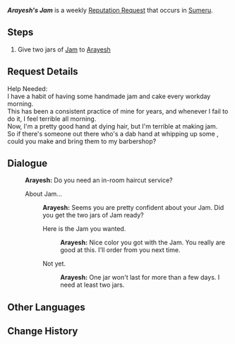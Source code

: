 {{Quest Infobox
|id            = 73662
|image         = Arayesh Icon.png
|type          = World
|group         = Request
|summary       = 
|startLocation = [[Port Ormos]], [[Sumeru]]
|region        = Sumeru
|area          = Ardravi Valley
|subarea       = Port Ormos
|characters    = Arayesh; Traveler
|rep           = Sumeru
|mora          = 20,000
}}
'''''Arayesh's Jam''''' is a weekly [[Reputation Request]] that occurs in [[Sumeru]].

==Steps==
# Give two jars of [[Jam]] to [[Arayesh]]

==Request Details==
Help Needed:<br />I have a habit of having some handmade jam and cake every workday morning.<br />
This has been a consistent practice of mine for years, and whenever I fail to do it, I feel terrible all morning.<br />
Now, I'm a pretty good hand at dying hair, but I'm terrible at making jam.<br />
So if there's someone out there who's a dab hand at whipping up some {{Color|buzzword|Jam}}, could you make {{Color|buzzword|2 jars}} and bring them to my barbershop?

==Dialogue==
{{Quest Description|Arayesh from Port Ormos needs two jars of Jam.}}
{{Dialogue start}}
:'''Arayesh:''' Do you need an in-room haircut service?
:{{DIcon|Quest}} About Jam...
::'''Arayesh:''' Seems you are pretty confident about your Jam. Did you get the two jars of Jam ready?
::{{DIcon|Quest}} Here is the Jam you wanted.
:::'''Arayesh:''' Nice color you got with the Jam. You really are good at this. I'll order from you next time.
::{{DIcon}} Not yet.
:::'''Arayesh:''' One jar won't last for more than a few days. I need at least two jars.
{{Dialogue end}}

==Other Languages==
{{Other Languages
|default_hidden = 1
|en      = Arayesh's Jam
|zhs     = 阿拉耶什的果酱需求
|zhs_rm  = Ālāyēshì de Guǒjiàng Xūqiú
|zht     = 阿拉耶什的果醬需求
|zht_rm  = Ālāyéshì de Guǒjiàng Xūqiú
|ja      = アライェシュのジャムのリクエスト
|ja_rm   = Arayeshu no Jamu no Rikuesuto
|ko      = 아라예쉬의 과일잼 의뢰
|ko_rm   = Arayeswi-ui Gwailjjaem Uiroe
|es      = Mermelada para Arayesh
|fr      = De la confiture pour Arayesh
|ru      = Варенье для Араеша
|th      = การสรรหา Jam ของ Arayesh
|th_rm   = Kan Sanha Jam khong Arayesh
|vi      = Yêu Cầu Về Mứt Của Arayesh
|de      = Arayeshs Bitte um Konfitüren
|id      = Permintaan Jam (Selai) dari Arayesh
|pt      = Geleia para Arayesh
|tr      = Arayesh'in Reçeli
|it      = Marmellata per Arayesh
}}

==Change History==
{{Change History|3.0}}